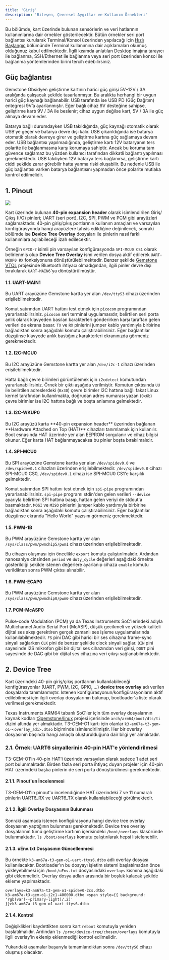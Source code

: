 ```yaml
---
title: 'Giriş'
description: 'Bileşen, Çevresel Aygıtlar ve Kullanım Örnekleri'
---
```



Bu bölümde, kart üzerinde bulunan sensörlerin ve veri hatlarının kullanımlarına dair örnekler gösterilecektir.
Bütün örnekler seri port bağlantısı kurularak Terminal/Konsol üzerinden yapılacağı için
[Hızlı Başlangıç](../../../quickstart) bölümünde Terminal kullanımına dair açıklamaları okumuş olduğunuz
kabul edilmektedir. İlgili kısımda anlatılan Desktop imajına tarayıcı ile bağlanma, SSH/Ethernet ile bağlanma
veya seri port üzerinden konsol ile bağlanma yöntemlerinden birini tercih edebilirsiniz.

## Güç bağlantısı

Gemstone Obsidyen geliştirme kartının harici güç girişi 5V–12V / 3A aralığında çalışacak şekilde tasarlanmıştır. Bu aralıkta herhangi bir uygun harici güç kaynağı bağlanabilir. USB tarafında ise USB PD (Güç Dağıtım) entegresi 9V’a ayarlanmıştır. Eğer bağlı cihaz 9V desteğine sahipse, geliştirme kartı 9V / 3A ile beslenir; cihaz uygun değilse kart, 5V / 3A ile güç almaya devam eder.

<Tip>
Batarya bağlı durumdayken USB takıldığında, güç kaynağı otomatik olarak USB’ye geçer ve batarya devre dışı kalır. USB çıkarıldığında ise batarya otomatik olarak devreye girer ve geliştirme kartına güç sağlamaya devam eder.
</Tip>

<Danger>
USB bağlantısı yapılmadığında, geliştirme kartı 12V bataryanın ters polarite ile bağlanmasına karşı korumaya sahiptir. Ancak bu koruma tam güvence sağlamaz bu yüzden kullanıcı tarafından dikkatli bağlantı yapılması gerekmektedir.
</Danger>

<Danger>
USB takılıyken 12V batarya ters bağlanırsa, geliştirme kartı ciddi şekilde zarar görebilir hatta yanma riski oluşabilir. Bu nedenle USB ile güç bağlantısı varken batarya bağlantısını yapmadan önce polarite mutlaka kontrol edilmelidir.
</Danger>

## 1. Pinout

<Frame caption="Todo: Kartın GPIO pinlerini belirten görsel">
  <img className="rounded-lg" noZoom src="/images/under-construction.png" />
</Frame>

Kart üzerinde bulunan **40-pin expansion header** olarak isimlendirilen Giriş/Çıkış (I/O) pinleri; UART (seri port), I2C,
SPI, PWM ve PCM gibi arayüzleri sağlamaktadır. 40-pin giriş/çıkış portlarının kullanım amaçları ve varsayılan
konfigürasyonda hangi arayüzlere tahsis edildiğine değinilecek, sonraki bölümde ise **Device Tree Overlay**
dosyaları ile pinlerin nasıl farklı kullanımlara açılabileceği izah edilecektir.

Örneğin `GPIO-7` isimli pin varsayılan konfigürasyonda `SPI-MCU0 CS1` olarak belirlenmiş
olup **Device Tree Overlay** ismi verilen dosya aktif edilerek `UART-WKUP0 RX` fonksiyonuna dönüştürülebilmektedir.
Benzer şekilde [Gemstone VTOL](../../../projects/vtol) projesinde Bluetooth ihtiyacı olmadığından, ilgili pinler devre
dışı bırakılarak `UART-MAIN6`'ya dönüştürülmüştür.

<SnippetPinout func="FONKSİYON" />

#### 1.1. UART-MAIN1

Bu UART arayüzüne Gemstone kartta yer alan `/dev/ttyS3` cihazı üzerinden erişilebilmektedir.

Komut satırından UART hattını test etmek için `picocom` programından yararlanabilirsiniz.
`picocom` seri terminal uygulamasıdır, belirtilen seri porta anlık olarak klavyeden basılan karakterleri
gönderirken karşı taraftan gelen verileri de ekrana basar. `TX` ve `RX` pinlerini jumper kablo yardımıyla
birbirine bağladıktan sonra aşağıdaki komutu çalıştırabilirsiniz. Eğer bağlantılar düzgünse klavyede anlık
bastığınız karakterleri ekranınızda görmeniz gerekmektedir.

<SnippetPicocomUart />

#### 1.2. I2C-MCU0

Bu I2C arayüzüne Gemstone kartta yer alan `/dev/i2c-1` cihazı üzerinden erişilebilmektedir.

Hatta bağlı çevre birimleri görüntülemek için `i2cdetect` komutundan yararlanabilirsiniz.
Örnek bir çıktı aşağıda verilmiştir. Komutun çıktısında `UU` ile belirtilen adreslerdeki (`0x30`) çevre birimler
I2C hattına bağlı fakat Linux kernel tarafından kullanılmakta, doğrudan adres numarası yazan (`0x6b`) çevre birimler
ise I2C hattına bağlı ve boşta anlamına gelmektedir.

<SnippetI2cDetect />

#### 1.3. I2C-WKUP0

<Warning>
Bu I2C arayüzü karta **40-pin expansion header** üzerinden bağlanan **Hardware Attached on Top (HAT)** cihazları 
tanımlamak için kullanılır. Boot esnasında HAT üzerinde yer alan EEPROM sorgulanır ve cihaz bilgisi okunur.
Eğer karta HAT bağlanmayacaksa bu pinler boşta bırakılmalıdır.
</Warning>

#### 1.4. SPI-MCU0

Bu SPI arayüzüne Gemstone kartta yer alan `/dev/spidev0.0` ve `/dev/spidev0.1` cihazları üzerinden erişilebilmektedir.
`/dev/spidev0.0` cihazı SPI-MCU0 CS0, `/dev/spidev0.1` cihazı ise SPI-MCU0 CS1'e karşılık gelmektedir.

Komut satırından SPI hattını test etmek için `spi-pipe` programından yararlanabilirsiniz.
`spi-pipe` programı stdin'den gelen verileri `--device` ayarıyla belirtilen SPI hattına basıp, hattan gelen veriyi de
stdout'a basmaktadır. `MOSI` ve `MISO` pinlerini jumper kablo yardımıyla birbirine bağladıktan sonra
aşağıdaki komutu çalıştırabilirsiniz. Eğer bağlantılar düzgünse ekranda "Hello World" yazısını görmeniz gerekmektedir.

<SnippetSPIHelloWorld />

#### 1.5. PWM-1B

Bu PWM arayüzüne Gemstone kartta yer alan `/sys/class/pwm/pwmchip5/pwm1` cihazı üzerinden erişilebilmektedir.

Bu cihazın oluşması için öncelikle `export` komutu çalıştırılmalıdır.
Ardından nanosaniye cinsinden `period` ve `duty_cycle` değerleri aşağıdaki örnekte gösterildiği şekilde istenen
değerlere ayarlanıp cihaza `enable` komutu verildikten sonra PWM çıktısı alınabilir.

<SnippetPWM1B />

#### 1.6. PWM-ECAP0

Bu PWM arayüzüne Gemstone kartta yer alan `/sys/class/pwm/pwmchip0/pwm0` cihazı üzerinden erişilebilmektedir.

<SnippetPWMEcap0 />

#### 1.7. PCM-McASP0

Pulse-code Modulation (PCM) ya da Texas Instruments SoC'lerindeki adıyla Multichannel Audio Serial Port (McASP), düşük
gecikmeli ve yüksek kaliteli dijital ses akışı gerektiren gerçek zamanlı ses işleme uygulamalarında kullanılabilmektedir.
`FS` pini DAC gibi harici bir ses cihazına frame-sync sinyali sağlarken `CLK` pini de benzer şekilde clock sinyali sağlar.
`DIN` pini sayesinde I2S mikrofon gibi bir dijital ses cihazından veri girişi, `DOUT`
pini sayesinde de DAC gibi bir dijital ses cihazına veri çıkışı sağlanabilmektedir.

## 2. Device Tree

Kart üzerindeki 40-pin giriş/çıkış portlarının kullanılabileceği konfigürasyonlar (UART, PWM, I2C, GPIO, ...)
**device tree overlay** adı verilen dosyalarda tanımlanmıştır. İstenen konfigürasyonun/konfigürasyonların aktif
edilebilmesi için ilgili overlay dosyalarının bulunup, bootloader'a liste olarak verilmesi gerekmektedir.

Texas Instruments ARM64 tabanlı SoC'ler için tüm overlay dosyalarının kaynak kodları
[t3gemstone/linux](https://github.com/t3gemstone/linux) projesi içerisinde `arch/arm64/boot/dts/ti`
dizini altında yer almaktadır. T3-GEM-O1 kartı için olanlar `k3-am67a-t3-gem-o1-<overlay_adi>.dtso` biçiminde
isimlendirilmiştir. Her bir overlay dosyasının başında hangi amaçla oluşturulduğuna dair bilgi yer almaktadır.

### 2.1. Örnek: UART6 sinyallerinin 40-pin HAT'e yönlendirilmesi

T3-GEM-O1'in 40-pin HAT'i üzerinde varsayılan olarak sadece 1 adet seri port bulunmaktadır. Birden fazla seri
porta ihtiyaç duyan projeler için 40-pin HAT üzerindeki başka pinlerin de seri porta dönüştürülmesi gerekmektedir.

#### 2.1.1. Pinout'un İncelenmesi

T3-GEM-O1'in pinout'u incelendiğinde HAT üzerindeki 7 ve 11 numaralı pinlerin UART6_RX ve UART6_TX olarak
kullanılabileceği görülmektedir.

#### 2.1.2. İlgili Overlay Dosyasının Bulunması

Sonraki aşamada istenen konfigürasyonu hangi device tree overlay dosyasının yaptığının
bulunması gerekmektedir.
Device tree overlay dosyalarının tümü geliştirme kartının içerisindeki `/boot/overlays` klasöründe bulunmaktadır.
`ls /boot/overlays` komutu çalıştırılarak hepsi listelenebilir.

<SnippetDeviceTreeOverlays />

#### 2.1.3. uEnv.txt Dosyasının Güncellenmesi

Bu örnekte `k3-am67a-t3-gem-o1-uart-ttys6.dtbo` adlı overlay dosyası kullanılacaktır. Bootloader'ın bu dosyayı
işletim sistemi başlatılmadan önce yükleyebilmesi için `/boot/uEnv.txt` dosyasındaki `overlays` kısmına
aşağıdaki gibi eklenmelidir. Overlay dosya adları arasında bir boşluk kalacak şekilde ekleme yapılmaktadır.

<code>overlays=k3-am67a-t3-gem-o1-spidev0-2cs.dtbo k3-am67a-t3-gem-o1-i2c1-400000.dtbo <span style={{ background: 'rgb(var(--primary-light)/.2)' }}>k3-am67a-t3-gem-o1-uart-ttys6.dtbo</span></code>

#### 2.1.4. Kontrol

Değişiklikleri kaydettikten sonra kart `reboot` komutuyla yeniden başlatılmalıdır.
Ardından `ls /proc/device-tree/chosen/overlays` komutuyla ilgili overlay'in eklenip
eklenmediği kontrol edilmelidir.

<SnippetCheckDTBS />

Yukarıdaki aşamalar başarıyla tamamlandıktan sonra `/dev/ttyS6` cihazı oluşmuş olacaktır.
